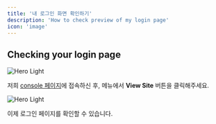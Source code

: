 ```yaml
---
title: '내 로그인 화면 확인하기'
description: 'How to check preview of my login page'
icon: 'image'
---
```


## Checking your login page

<img src="/images/preview.png" alt="Hero Light" />

저희 [console 페이지](https://console.furo.one)에 접속하신 후, 메뉴에서 **View Site** 버튼을 클릭해주세요.

<img src="/images/preview1.png" alt="Hero Light" />

이제 로그인 페이지를 확인할 수 있습니다.
